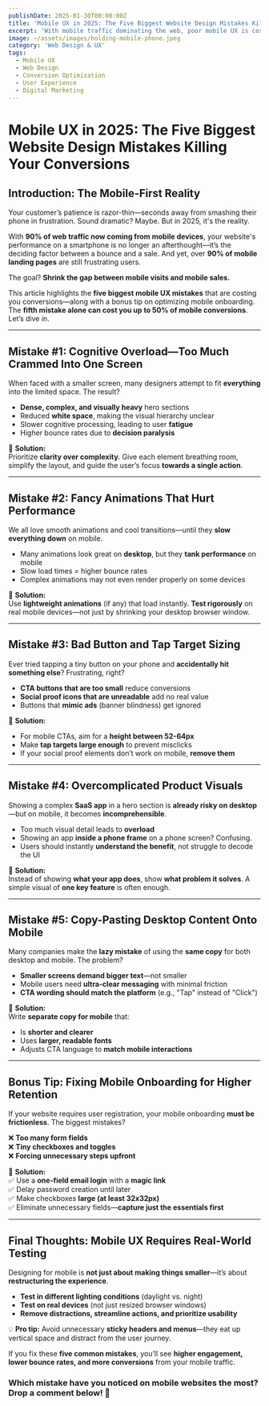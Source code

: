 ```yaml
---
publishDate: 2025-01-30T00:00:00Z
title: 'Mobile UX in 2025: The Five Biggest Website Design Mistakes Killing Your Conversions'
excerpt: 'With mobile traffic dominating the web, poor mobile UX is costing businesses conversions—here are five critical mistakes and how to fix them.'
image: ~/assets/images/holding-mobile-phone.jpeg
category: 'Web Design & UX'
tags:
  - Mobile UX
  - Web Design
  - Conversion Optimization
  - User Experience
  - Digital Marketing
---
```


# **Mobile UX in 2025: The Five Biggest Website Design Mistakes Killing Your Conversions**

## **Introduction: The Mobile-First Reality**

Your customer’s patience is razor-thin—seconds away from smashing their phone in frustration. Sound dramatic? Maybe. But in 2025, it's the reality.

With **90% of web traffic now coming from mobile devices**, your website's performance on a smartphone is no longer an afterthought—it’s the deciding factor between a bounce and a sale. And yet, over **90% of mobile landing pages** are still frustrating users.

The goal? **Shrink the gap between mobile visits and mobile sales.**

This article highlights the **five biggest mobile UX mistakes** that are costing you conversions—along with a bonus tip on optimizing mobile onboarding. The **fifth mistake alone can cost you up to 50% of mobile conversions**. Let’s dive in.

---

## **Mistake #1: Cognitive Overload—Too Much Crammed Into One Screen**

When faced with a smaller screen, many designers attempt to fit **everything** into the limited space. The result?

- **Dense, complex, and visually heavy** hero sections
- Reduced **white space**, making the visual hierarchy unclear
- Slower cognitive processing, leading to user **fatigue**
- Higher bounce rates due to **decision paralysis**

📌 **Solution:**  
Prioritize **clarity over complexity**. Give each element breathing room, simplify the layout, and guide the user’s focus **towards a single action**.

---

## **Mistake #2: Fancy Animations That Hurt Performance**

We all love smooth animations and cool transitions—until they **slow everything down** on mobile.

- Many animations look great on **desktop**, but they **tank performance** on mobile
- Slow load times = higher bounce rates
- Complex animations may not even render properly on some devices

📌 **Solution:**  
Use **lightweight animations** (if any) that load instantly. **Test rigorously** on real mobile devices—not just by shrinking your desktop browser window.

---

## **Mistake #3: Bad Button and Tap Target Sizing**

Ever tried tapping a tiny button on your phone and **accidentally hit something else**? Frustrating, right?

- **CTA buttons that are too small** reduce conversions
- **Social proof icons that are unreadable** add no real value
- Buttons that **mimic ads** (banner blindness) get ignored

📌 **Solution:**

- For mobile CTAs, aim for a **height between 52-64px**
- Make **tap targets large enough** to prevent misclicks
- If your social proof elements don’t work on mobile, **remove them**

---

## **Mistake #4: Overcomplicated Product Visuals**

Showing a complex **SaaS app** in a hero section is **already risky on desktop**—but on mobile, it becomes **incomprehensible**.

- Too much visual detail leads to **overload**
- Showing an app **inside a phone frame** on a phone screen? Confusing.
- Users should instantly **understand the benefit**, not struggle to decode the UI

📌 **Solution:**  
Instead of showing **what your app does**, show **what problem it solves**. A simple visual of **one key feature** is often enough.

---

## **Mistake #5: Copy-Pasting Desktop Content Onto Mobile**

Many companies make the **lazy mistake** of using the **same copy** for both desktop and mobile. The problem?

- **Smaller screens demand bigger text**—not smaller
- Mobile users need **ultra-clear messaging** with minimal friction
- **CTA wording should match the platform** (e.g., "Tap" instead of "Click")

📌 **Solution:**  
Write **separate copy for mobile** that:

- Is **shorter and clearer**
- Uses **larger, readable fonts**
- Adjusts CTA language to **match mobile interactions**

---

## **Bonus Tip: Fixing Mobile Onboarding for Higher Retention**

If your website requires user registration, your mobile onboarding **must be frictionless**. The biggest mistakes?

❌ **Too many form fields**  
❌ **Tiny checkboxes and toggles**  
❌ **Forcing unnecessary steps upfront**

📌 **Solution:**  
✅ Use a **one-field email login** with a **magic link**  
✅ Delay password creation until later  
✅ Make checkboxes **large (at least 32x32px)**  
✅ Eliminate unnecessary fields—**capture just the essentials first**

---

## **Final Thoughts: Mobile UX Requires Real-World Testing**

Designing for mobile is **not just about making things smaller**—it’s about **restructuring the experience**.

- **Test in different lighting conditions** (daylight vs. night)
- **Test on real devices** (not just resized browser windows)
- **Remove distractions, streamline actions, and prioritize usability**

💡 **Pro tip:** Avoid unnecessary **sticky headers and menus**—they eat up vertical space and distract from the user journey.

If you fix these **five common mistakes**, you’ll see **higher engagement, lower bounce rates, and more conversions** from your mobile traffic.

### **Which mistake have you noticed on mobile websites the most? Drop a comment below!** 🚀
